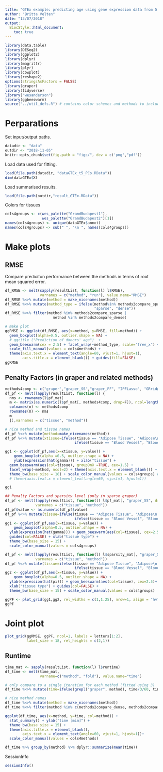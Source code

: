 ```yaml
---
title: "GTEx example: predicting age using gene expression data from 5 tissues"
author: "Britta Velten"
date: "13/07/2018"
output:
  BiocStyle::html_document:
    toc: true
---
```


```r
library(data.table)
library(DESeq2)
library(ggplot2)
library(dplyr)
library(magrittr)
library(plyr)
library(cowplot)
library(reshape2)
options(stringsAsFactors = FALSE)
library(graper)
library(tidyverse)
library("wesanderson")
library(ggbeeswarm)
source("../util_defs.R") # contains color schemes and methods to include
```

# Perparations
Set input/output paths.
```r
datadir <- "data"
outdir <- "2018-11-05"
knitr::opts_chunk$set(fig.path = "figs/", dev = c('png',"pdf"))
```

Load data used for fitting.
```r
load(file.path(datadir, "dataGTEx_t5_PCs.RData"))
dim(dataGTEx$X)
```

Load summarised results.
```r
load(file.path(outdir,"result_GTEx.RData"))
```

Colors for tissues
```r
cols4groups <- c(wes_palette("GrandBudapest1"),
                 wes_palette("GrandBudapest2")[1])
names(cols4groups) <- unique(dataGTEx$annot)
names(cols4groups) <- sub(" ", "\n ", names(cols4groups))
```

# Make plots
## RMSE
Compare prediciton performance between the methods in terms of root mean squared error.
```r
df_RMSE <- melt(sapply(resultList, function(l) l$RMSE),
                varnames = c("method", "run"), value.name="RMSE")
df_RMSE %<>% mutate(method = make_nicenames(method))
df_RMSE %<>% mutate(method_type = ifelse(method%in% methods2compare_sparse,
                                         "sparse", "dense"))  
df_RMSE %<>% filter(method %in% methods2compare_sparse |
                      method %in% methods2compare_dense) 

# make plot 
ggRMSE <- ggplot(df_RMSE, aes(x=method, y=RMSE, fill=method)) +
  geom_boxplot(alpha=0.5, outlier.shape = NA) + 
  # ggtitle ("Prediction of donors' age")  +
  geom_beeswarm(cex = 2.5) + facet_wrap(~method_type, scale="free_x") +
  scale_fill_manual(values = cols4methods) +
  theme(axis.text.x = element_text(angle=60, vjust=1, hjust=1),
        axis.title.x = element_blank()) + guides(fill=FALSE) 
ggRMSE
```

## Penalty Factors (in graper and related methods)
```r
methods4comp <- c("graper","graper_SS","graper_FF", "IPFLasso", "GRridge")
df_pf <- melt(lapply(resultList, function(l) {
  nms <- rownames(l$pf_mat)
  m <- matrix(as.numeric(l$pf_mat[, methods4comp, drop=F]), ncol=length(methods4comp))
  colnames(m) <- methods4comp
  rownames(m) <- nms
  m
  }),varnames = c("tissue", "method"))

# nice method and tissue names
df_pf %<>% mutate(method=make_nicenames(method))
df_pf %<>% mutate(xtissue=ifelse(tissue == "Adipose Tissue", "Adipose\n Tissue",
                                ifelse(tissue == "Blood Vessel", "Blood\n Vessel", as.character(tissue))))

gg1 <- ggplot(df_pf,aes(x=xtissue, y=value)) + 
    geom_boxplot(alpha =0.5, outlier.shape = NA) +
    ylab(expression(hat(gamma))) + xlab("tissue") +
  geom_beeswarm(aes(col=tissue), groupOnX =TRUE, cex=1.5) +
  facet_wrap(~method, ncol=2) + theme(axis.text.x = element_blank()) +
  theme_bw(base_size = 18) + scale_color_manual(values = cols4groups) #+
  # theme(axis.text.x = element_text(angle=60, vjust=1, hjust=1))

gg1
```


```r
## Penalty Factors and sparsity level (only in sparse graper)
df_pf <- melt(lapply(resultList, function(l) l$pf_mat[, "graper_SS", drop=F]),
              varnames = c("tissue", "method"))
df_pf$value <- as.numeric(df_pf$value)
df_pf %<>% mutate(tissue=ifelse(tissue == "Adipose Tissue", "Adipose\n Tissue",
                                ifelse(tissue == "Blood Vessel", "Blood\n Vessel", as.character(tissue))))
gg1 <- ggplot(df_pf,aes(x=tissue, y=value)) + 
    geom_boxplot(alpha=0.5, outlier.shape = NA) +
  ylab(expression(hat(gamma))) + geom_beeswarm(aes(col=tissue), cex=2.5)+
  guides(col=FALSE) + xlab("tissue type") + 
  theme_bw(base_size = 15) +
  scale_color_manual(values = cols4groups)

df_pf <- melt(lapply(resultList, function(l) l$sparsity_mat[, "graper_SS", drop=F]),
              varnames = c("tissue", "method"))
df_pf %<>% mutate(tissue=ifelse(tissue == "Adipose Tissue", "Adipose\n Tissue",
                                ifelse(tissue == "Blood Vessel", "Blood\n Vessel", as.character(tissue))))
gg2 <- ggplot(df_pf,aes(x=tissue, y=value)) +
    geom_boxplot(alpha=0.5, outlier.shape = NA) +
  ylab(expression(hat(pi))) + geom_beeswarm(aes(col=tissue), cex=2.5)+
  xlab("tissue type") + guides(col=FALSE) +
  theme_bw(base_size = 15) + scale_color_manual(values = cols4groups)

ggPF <- plot_grid(gg1,gg2, rel_widths = c(1,1.25), nrow=1, align = "hv", axis = "lb")
ggPF
```

# Joint plot
```r
plot_grid(ggRMSE, ggPF, ncol=1, labels = letters[1:2],
          label_size = 18, rel_heights = c(2,1))
```


## Runtime
```r
time_mat <- sapply(resultList, function(l) l$runtime)
df_time <- melt(time_mat,
                varname=c("method", "fold"), value.name="time")

# only compare to a single iteration for each method (fitted using 3)
df_time %<>% mutate(time=ifelse(grepl("graper", method), time/3/60, time/60))

# nice method names
df_time %<>% mutate(method = make_nicenames(method))
df_time %<>% filter(method %in% c(methods2compare_dense, methods2compare_sparse))

ggplot(df_time, aes(x=method, y=time, col=method)) +
  stat_summary() + ylab("time [min]") + 
  theme_bw(base_size = 15) +
  theme(axis.title.x = element_blank(),
        axis.text.x = element_text(angle=60, vjust=1, hjust=1))+
  scale_color_manual(values = cols4methods)

df_time %>% group_by(method) %>% dplyr::summarize(mean(time))
```

SessionInfo
```r
sessionInfo()
```

